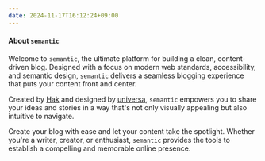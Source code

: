 ```yaml
---
date: 2024-11-17T16:12:24+09:00
---
```

#### About `semantic`

Welcome to `semantic`, the ultimate platform for building a clean, content-driven blog. Designed with a focus on modern web standards, accessibility, and semantic design, `semantic` delivers a seamless blogging experience that puts your content front and center.

Created by [Hak](https://github.com/ohprettyhak) and designed by [universa](https://github.com/thisuniversa), `semantic` empowers you to share your ideas and stories in a way that's not only visually appealing but also intuitive to navigate.

Create your blog with ease and let your content take the spotlight. Whether you're a writer, creator, or enthusiast, `semantic` provides the tools to establish a compelling and memorable online presence.